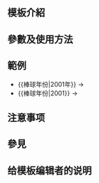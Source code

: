 <includeonly><!-- 在這裡加入模板的保護標識 --></includeonly><noinclude>{{Documentation subpage}}</noinclude>
<!-- 在本行下編輯模板說明 -->
== 模板介紹 ==

== 參數及使用方法 ==

== 範例 ==
*<nowiki>{{棒球年份|2001年}}</nowiki> → {{棒球年份|2001年}}
*<nowiki>{{棒球年份|2001}}</nowiki> → {{棒球年份|2001}}

== 注意事项 ==

== 參見 ==

== 给模板编辑者的说明 ==

<includeonly>
<!-- 本行下加入模板的分類 -->

</includeonly>